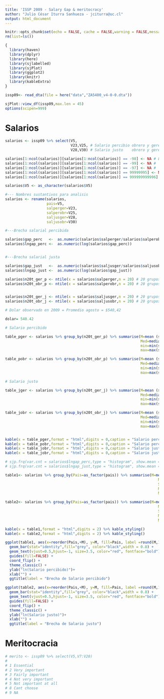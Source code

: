 ```yaml
---
title: 'ISSP 2009 - Salary Gap & meritocracy'
author: "Julio César Iturra Sanhueza - jciturra@uc.cl"
output: html_document
---
```



```r
knitr::opts_chunk$set(echo = FALSE, cache = FALSE,warning = FALSE,message = FALSE)
rm(list=ls())
```



```r
{
  library(haven)
  library(dplyr)
  library(here)
  library(sjlabelled)
  library(sjPlot)
  library(ggplot2)
  library(knitr)
  library(kableExtra)
}
```

```r
issp09<- read_dta(file = here("data","ZA5400_v4-0-0.dta"))

sjPlot::view_df(issp09,max.len = 45)
options(scipen=999)
```


# Salarios

```r
salarios <- issp09 %>% select(V5,
                              V23,V25, # Salario percibio obrero y gerente
                              V28,V30) # Salario justo    obrero y gerente

salarios[1:ncol(salarios)][salarios[1:ncol(salarios)] == -98] <- NA # Limpieza de missing data
salarios[1:ncol(salarios)][salarios[1:ncol(salarios)] == -99] <- NA # 
salarios[1:ncol(salarios)][salarios[1:ncol(salarios)] == -97] <- NA # 
salarios[1:ncol(salarios)][salarios[1:ncol(salarios)] == 99999995] <- NA # 
salarios[1:ncol(salarios)][salarios[1:ncol(salarios)] == 999999999996] <- NA # 

salarios$V5 <- as_character(salarios$V5)

#--- Nombres sustantivos para analisis
salarios <- rename(salarios,
                   pais=V5,
                   salperger=V23,
                   salperobr=V25,
                   saljusger=V28,
                   saljusobr=V30)

```

```r
#---Brecha salarial percibida

salarios$gap_perc   <-  as.numeric(salarios$salperger/salarios$salperobr) # diferencia total
salarios$lngap_perc <-  as.numeric(log(salarios$gap_perc))                # diferencia log


#---Brecha salarial justa

salarios$gap_just   <-  as.numeric(salarios$saljusger/salarios$saljusobr) # diferencia total
salarios$lngap_just <-  as.numeric(log(salarios$gap_just))                # diferencia log
```


```r

salarios$n20t_ger_p <- ntile(x = salarios$salperger,n = 20) # 20 grupos percepción de salario gerente
salarios$n20t_obr_p <- ntile(x = salarios$salperobr,n = 20) # 20 grupos percepción de salario obrero


salarios$n20t_ger_j <- ntile(x = salarios$saljusger,n = 20) # 20 grupos percepción de salario gerente
salarios$n20t_obr_j <- ntile(x = salarios$saljusobr,n = 20) # 20 grupos percepción de salario obrero

# Dolar observado en 2009 = Promedio agosto = $540,42

dolar= 540.42

# Salario percibido

table_pger <- salarios %>% group_by(n20t_ger_p) %>% summarise(M=mean (salperger, na.rm = TRUE)*dolar,
                                                              Med=median(salperger, na.rm = TRUE)*dolar,
                                                              min=min(salperger,na.rm = TRUE) *dolar,
                                                              max=max(salperger,na.rm = TRUE) *dolar) 

table_pobr <- salarios %>% group_by(n20t_obr_p) %>% summarise(M=mean (salperobr, na.rm = TRUE)*dolar,
                                                              Med=median(salperobr, na.rm = TRUE)*dolar,
                                                              min=min(salperobr,na.rm = TRUE) *dolar,
                                                              max=max(salperobr,na.rm = TRUE) *dolar) 

# Salario justo

table_jger <- salarios %>% group_by(n20t_ger_j) %>% summarise(M=mean (saljusger, na.rm = TRUE)*dolar,
                                                              Med=median(saljusger, na.rm = TRUE)*dolar,
                                                              min=min(saljusger,na.rm = TRUE) *dolar,
                                                              max=max(saljusger,na.rm = TRUE) *dolar)

table_jobr <- salarios %>% group_by(n20t_obr_j) %>% summarise(M=mean (saljusobr, na.rm = TRUE)*dolar,
                                                              Med=median(saljusobr, na.rm = TRUE)*dolar,
                                                              min=min(saljusobr,na.rm = TRUE) *dolar,
                                                              max=max(saljusobr,na.rm = TRUE) *dolar,)


kable(x = table_pger,format = "html",digits = 0,caption = "Salario percibido Gerente") %>% kable_styling(full_width = FALSE)
kable(x = table_pobr,format = "html",digits = 0,caption = "Salario percibido Obrero")  %>% kable_styling(full_width = FALSE)
kable(x = table_jobr,format = "html",digits = 0,caption = "Salario justo Gerente")     %>% kable_styling(full_width = FALSE)
kable(x = table_jobr,format = "html",digits = 0,caption = "Salario justo Obrero")      %>% kable_styling(full_width = FALSE)
```

```r
# sjp.frq(var.cnt = salarios$lngap_perc,type = "histogram", show.mean = TRUE)
# sjp.frq(var.cnt = salarios$lngap_just,type = "histogram", show.mean = TRUE)
```

```r
table1<- salarios %>% group_by(Pais=as_factor(pais)) %>% summarise(M=mean(lngap_perc,na.rm = TRUE), 
                                                                      ME=median(lngap_perc,na.rm = TRUE),
                                                                      SD=sd(lngap_perc,na.rm = TRUE),
                                                                      Min=min(lngap_perc,na.rm = TRUE),
                                                                      Max=max(lngap_perc,na.rm = TRUE))

table2<- salarios %>% group_by(Pais=as_factor(pais)) %>% summarise(M=mean(lngap_just,na.rm = TRUE), 
                                                                      ME=median(lngap_perc,na.rm = TRUE),
                                                                      SD=sd(lngap_perc,na.rm = TRUE),
                                                                      Min=min(lngap_perc,na.rm = TRUE),
                                                                      Max=max(lngap_perc,na.rm = TRUE))

kable(x = table1,format = "html",digits = 2) %>% kable_styling()
kable(x = table2,format = "html",digits = 2) %>% kable_styling()
```

```r
ggplot(table1, aes(x=reorder(Pais,+M), y=M, fill=Pais, label =round(M,1))) +
  geom_bar(stat="identity",fill="grey", color="black",width = 0.8) +
  geom_text(vjust=0.5,hjust=-1, size=3.5, color="red", fontface="bold") +
  guides(fill=FALSE) + 
  coord_flip() +
  theme_classic() +
  ylab("ln(Salario percibido)")+
  xlab("") +
  ggtitle(label = "Brecha de Salario percibido")

ggplot(table2, aes(x=reorder(Pais,+M), y=M, fill=Pais, label =round(M,1))) +
  geom_bar(stat="identity",fill="grey", color="black",width = 0.8) +
  geom_text(vjust=0.5,hjust=-1, size=3.5, color="red", fontface="bold") +
  guides(fill=FALSE) + 
  coord_flip() +
  theme_classic() +
  ylab("ln(Salario justo)")+
  xlab("") +
  ggtitle(label = "Brecha de Salario justo")
```

# Meritocracia

```r
# merito <- issp09 %>% select(V5,V7:V20)
# 
# 1 Essential
# 2 Very important
# 3 Fairly important
# 4 Not very important
# 5 Not important at all
# 8 Cant choose
# 9	NA

```



